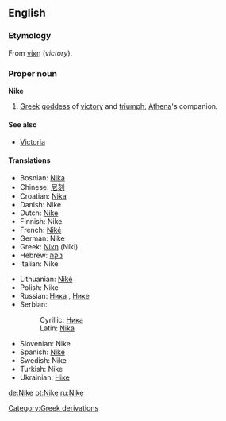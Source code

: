 ==English==
{{wikipedia|Nike (mythology)}}
===Etymology===
From {{AGr.}} [[νίκη]] (''victory'').
===Proper noun===
'''Nike'''
#[[Greek]] [[goddess]] of [[victory]] and [[triumph]]; [[Athena]]'s companion.
====See also====
*[[Victoria]]
====Translations====
{{trans-top|Greek goddess of victory}}
*Bosnian: [[Nika#Bosnian|Nika]] {{f}}
*Chinese: [[尼刻]]
*Croatian: [[Nika#Croatian|Nika]] {{f}}
*Danish: Nike {{f}}
*Dutch: [[Nikè]] {{f}}
*Finnish: Nike {{f}}
*French: [[Niké]] {{f}}
*German: Nike {{f}}
*Greek: [[Νίκη]] (Níki)
*Hebrew: [[ניקה]] {{f}}
*Italian: Nike
{{trans-mid}}
*Lithuanian: [[Nikė]] {{f}}
*Polish: Nike {{f}}
*Russian: [[Ника]] {{f}}, [[Нике]] {{f}}
*Serbian:
*:Cyrillic: [[Ника#Serbian|Ника]] {{f}}
*:Latin: [[Nika#Serbian|Nika]] {{f}}
*Slovenian: Nike {{f}}
*Spanish: [[Niké]]
*Swedish: Nike {{f}}
*Turkish: Nike {{f}}
*Ukrainian: [[Ніке]] {{f}}
{{trans-bottom}}

[[Category:Greek derivations]]

[[de:Nike]]
[[pt:Nike]]
[[ru:Nike]]